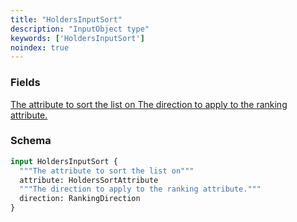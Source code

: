 ```yaml
---
title: "HoldersInputSort"
description: "InputObject type"
keywords: ['HoldersInputSort']
noindex: true
---
```


### Fields

<a href="/api-reference/types/holderssortattribute">
  <ResponseField name="attribute" type="HoldersSortAttribute">
    The attribute to sort the list on
  </ResponseField>
</a>

<a href="/api-reference/types/rankingdirection">
  <ResponseField name="direction" type="RankingDirection">
    The direction to apply to the ranking attribute.
  </ResponseField>
</a>

### Schema


```graphql 
input HoldersInputSort {
  """The attribute to sort the list on"""
  attribute: HoldersSortAttribute
  """The direction to apply to the ranking attribute."""
  direction: RankingDirection
}
```
